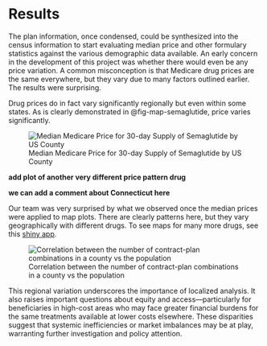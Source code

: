 # Results

The plan information, once condensed, could be synthesized into the census information to start evaluating median price and other formulary statistics against the various demographic data available.  An early concern in the development of this project was whether there would even be any price variation.  A common misconception is that Medicare drug prices are the same everywhere, but they vary due to many factors outlined earlier.  The results were surprising.

Drug prices do in fact vary significantly regionally but even within some states.  As is clearly demonstrated in @fig-map-semaglutide, price varies significantly.

![Median Medicare Price for 30-day Supply of Semaglutide by US County](./images/map_semaglutide_739.png){#fig-map-semaglutide}

**add plot of another very different price pattern drug**

**we can add a comment about Connecticut here**

Our team was very surprised by what we observed once the median prices were applied to map plots.  There are clearly patterns here, but they vary geographically with different drugs. To see maps for many more drugs, see this [shiny app](https://gpc1.shinyapps.io/shiny_maps_drug_median_price/). 

![Correlation between the number of contract-plan combinations in a county vs the population](./images/number_contract_plans_vs_tot_population.png){#fig-plans-vs-population}


This regional variation underscores the importance of localized analysis. It also raises important questions about equity and access—particularly for beneficiaries in high-cost areas who may face greater financial burdens for the same treatments available at lower costs elsewhere. These disparities suggest that systemic inefficiencies or market imbalances may be at play, warranting further investigation and policy attention.


